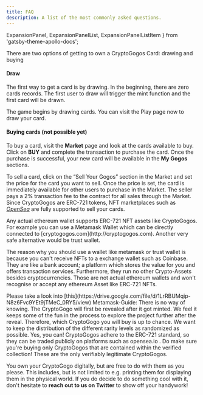 ```yaml
---
title: FAQ
description: A list of the most commonly asked questions.
---
```


  ExpansionPanel,
  ExpansionPanelList,
  ExpansionPanelListItem
} from 'gatsby-theme-apollo-docs';

<ExpansionPanel title="How to get Crypto Gogos Cards?">

There are two options of getting to own a CryptoGogos Card: drawing and buying

#### **Draw**

The first way to get a card is by drawing. In the beginning, there are zero cards records. The first user to draw will trigger the mint function and the first card will be drawn.

The game begins by drawing cards. You can visit the Play page now to draw your card.

#### **Buying cards (not possible yet)**

To buy a card, visit the **Market** page and look at the cards available to buy. Click on **BUY** and complete the transaction to purchase the card. Once the purchase is successful, your new card will be available in the **My Gogos** sections.

To sell a card, click on the “Sell Your Gogos” section in the Market and set the price for the card you want to sell. Once the price is set, the card is immediately available for other users to purchase in the Market. The seller pays a 2% transaction fee to the contract for all sales through the Market. Since CryptoGogos are ERC-721 tokens, NFT marketplaces such as *[OpenSea](https://opensea.io/collection/)* are fully supported to sell your cards.

</ExpansionPanel>
<ExpansionPanel title="Does my Wallet support NFT assets?">
Any actual ethereum wallet supports ERC-721 NFT assets like CryptoGogos. For example you can use a Metamask Wallet which can be directly connected to [cryptogogos.com](http://cryptogogos.com). Another very safe alternative would be trust wallet.

The reason why you should use a wallet like metamask or trust wallet is because you can't receive NFTs to a exchange wallet such as Coinbase. They are like a bank account; a platform which stores the value for you and offers transaction services. Furthermore, they run no other Crypto-Assets besides cryptocurrencies. Those are not actual ethereum wallets and won't recognise or accept any ethereum Asset like ERC-721 NFTs.

</ExpansionPanel>
<ExpansionPanel title="How do I use Metamask?">
Please take a look into [this](https://drive.google.com/file/d/1LrRBUMqip-N8z6Fvc9YEt9jTMeC_0RY5/view) Metamask-Guide:
</ExpansionPanel>

<ExpansionPanel title="How do I know which CryptoGogo I am buying?">
    There is no way of  knowing. The CryptoGogo will first be revealed after it got minted. We feel it keeps some of the fun in the process to explore the project further after the reveal. Therefore, which CryptoGogo you will buy is up to chance. We want to keep the distribution of the different rarity levels as randomized as possible.
</ExpansionPanel>

<ExpansionPanel title="Can I trade my CryptoGogos after the sale?">
    Yes, you can! CryptoGogos adhere to the ERC-721 standard, so they can be traded publicly on platforms such as opensea.io . Do make sure you're buying only CryptoGogos that are contained within the verified collection! These are the only verifiably legitimate CryptoGogos.
</ExpansionPanel>

<ExpansionPanel title="What am I licensed to do with my CryptoGogos?">

You own your CryptoGogo digitally, but are free to do with them as you please. This includes, but is not limited to e.g. printing them for displaying them in the physical world. If you do decide to do something cool with it, don't hesitate to **reach out to us on Twitter** to show off your handywork!

</ExpansionPanel>